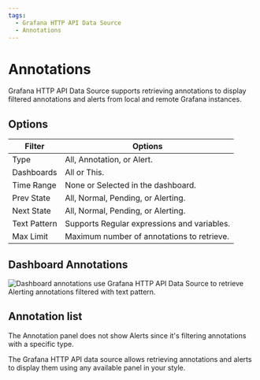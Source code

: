 ```yaml
---
tags:
  - Grafana HTTP API Data Source
  - Annotations
---
```



# Annotations

Grafana HTTP API Data Source supports retrieving annotations to display filtered annotations and alerts from local and remote Grafana instances.

## Options

| Filter       | Options                                     |
| ------------ | ------------------------------------------- |
| Type         | All, Annotation, or Alert.                  |
| Dashboards   | All or This.                                |
| Time Range   | None or Selected in the dashboard.          |
| Prev State   | All, Normal, Pending, or Alerting.          |
| Next State   | All, Normal, Pending, or Alerting.          |
| Text Pattern | Supports Regular expressions and variables. |
| Max Limit    | Maximum number of annotations to retrieve.  |

## Dashboard Annotations

<Image
  title="Dashboard annotations use Grafana HTTP API Data Source to retrieve Alerting annotations filtered with text pattern."
  src="/img/plugins/volkovlabs-grapi-datasource/annotations.png"
/>

## Annotation list

The Annotation panel does not show Alerts since it's filtering annotations with a specific type.

The Grafana HTTP API data source allows retrieving annotations and alerts to display them using any available panel in your style.
